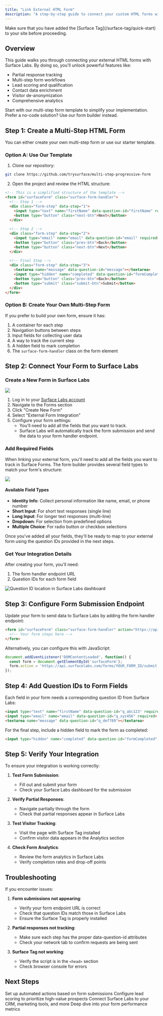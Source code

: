 ```yaml
---
title: "Link External HTML Form"
description: "A step-by-step guide to connect your custom HTML forms with Surface Labs for partial response tracking, workflows, lead scoring, and enrichment"
---
```


<Warning icon="lightbulb">
  Make sure that you have added the [Surface Tag](/surface-tag/quick-start) to your site before proceeding.
</Warning>

## Overview

This guide walks you through connecting your external HTML forms with Surface Labs. By doing so, you'll unlock powerful features like:

- Partial response tracking
- Multi-step form workflows
- Lead scoring and qualification
- Contact data enrichment
- Visitor de-anonymization
- Comprehensive analytics

<CardGroup cols={2}>
  <Card title="Use Our Template" icon="github" href="https://github.com/trysurface/multi-step-progressive-form">
    Start with our multi-step form template to simplify your implementation.
  </Card>
  <Card title="Form Builder" icon="wand-magic-sparkles" href="/surface-forms/form-builder">
    Prefer a no-code solution? Use our form builder instead.
  </Card>
</CardGroup>

## Step 1: Create a Multi-Step HTML Form

You can either create your own multi-step form or use our starter template.

### Option A: Use Our Template

1. Clone our repository:
```bash
git clone https://github.com/trysurface/multi-step-progressive-form
```

2. Open the project and review the HTML structure:
```html
<!-- This is a simplified structure of the template -->
<form id="surfaceForm" class="surface-form-handler">
  <!-- Step 1 -->
  <div class="form-step" data-step="1">
    <input type="text" name="firstName" data-question-id="firstName" required>
    <button type="button" class="next-btn">Next</button>
  </div>
  
  <!-- Step 2 -->
  <div class="form-step" data-step="2">
    <input type="email" name="email" data-question-id="email" required>
    <button type="button" class="prev-btn">Back</button>
    <button type="button" class="next-btn">Next</button>
  </div>
  
  <!-- Final Step -->
  <div class="form-step" data-step="3">
    <textarea name="message" data-question-id="message"></textarea>
    <input type="hidden" name="completed" data-question-id="formCompleted" value="true">
    <button type="button" class="prev-btn">Back</button>
    <button type="submit" class="submit-btn">Submit</button>
  </div>
</form>
```

### Option B: Create Your Own Multi-Step Form

If you prefer to build your own form, ensure it has:

1. A container for each step
2. Navigation buttons between steps
3. Input fields for collecting user data
4. A way to track the current step
5. A hidden field to mark completion
6. The `surface-form-handler` class on the form element

## Step 2: Connect Your Form to Surface Labs

### Create a New Form in Surface Labs

<Frame>
  <img src="/images/external-form/1.png" />
</Frame>

1. Log in to your [Surface Labs account](https://app.surfacelabs.com)
2. Navigate to the Forms section
3. Click "Create New Form"
4. Select "External Form Integration"
5. Configure your form settings:
   - You'll need to add all the fields that you want to track.
   - Surface Labs will automatically track the form submission and send the data to your form handler endpoint.

### Add Required Fields

When linking your external form, you'll need to add all the fields you want to track in Surface Forms. The form builder provides several field types to match your form's structure:

<Frame>
  <img src="/images/external-form/2.png" />
</Frame>

#### Available Field Types

- **Identity Info**: Collect personal information like name, email, or phone number
- **Short Input**: For short text responses (single line)
- **Long Input**: For longer text responses (multi-line)
- **Dropdown**: For selection from predefined options
- **Multiple Choice**: For radio button or checkbox selections

Once you've added all your fields, they'll be ready to map to your external form using the question IDs provided in the next steps.

### Get Your Integration Details

After creating your form, you'll need:

1. The form handler endpoint URL
2. Question IDs for each form field

<Frame>
  <img src="/images/external-form/3.png" alt="Question ID location in Surface Labs dashboard" />
</Frame>

## Step 3: Configure Form Submission Endpoint

Update your form to send data to Surface Labs by adding the form handler endpoint:

```html
<form id="surfaceForm" class="surface-form-handler" action="https://api.surfacelabs.com/forms/YOUR_FORM_ID/submit">
  <!-- Your form steps here -->
</form>
```

Alternatively, you can configure this with JavaScript:

```javascript
document.addEventListener('DOMContentLoaded', function() {
  const form = document.getElementById('surfaceForm');
  form.action = 'https://api.surfacelabs.com/forms/YOUR_FORM_ID/submit';
});
```

## Step 4: Add Question IDs to Form Fields

Each field in your form needs a corresponding question ID from Surface Labs:

```html
<input type="text" name="firstName" data-question-id="q_abc123" required>
<input type="email" name="email" data-question-id="q_xyz456" required>
<textarea name="message" data-question-id="q_def789"></textarea>
```

For the final step, include a hidden field to mark the form as completed:

```html
<input type="hidden" name="completed" data-question-id="formCompleted" value="true">
```

## Step 5: Verify Your Integration

To ensure your integration is working correctly:

1. **Test Form Submission**:
   - Fill out and submit your form
   - Check your Surface Labs dashboard for the submission

2. **Verify Partial Responses**:
   - Navigate partially through the form
   - Check that partial responses appear in Surface Labs

3. **Test Visitor Tracking**:
   - Visit the page with Surface Tag installed
   - Confirm visitor data appears in the Analytics section

4. **Check Form Analytics**:
   - Review the form analytics in Surface Labs
   - Verify completion rates and drop-off points

## Troubleshooting

If you encounter issues:

1. **Form submissions not appearing**:
   - Verify your form endpoint URL is correct
   - Check that question IDs match those in Surface Labs
   - Ensure the Surface Tag is properly installed

2. **Partial responses not tracking**:
   - Make sure each step has the proper data-question-id attributes
   - Check your network tab to confirm requests are being sent

3. **Surface Tag not working**:
   - Verify the script is in the `<head>` section
   - Check browser console for errors

## Next Steps

<CardGroup cols={2}>
  <Card title="Configure Workflows" icon="bolt" href="/workflows/overview">
    Set up automated actions based on form submissions
  </Card>
  <Card title="Lead Scoring" icon="chart-line" href="/leads/lead-score">
    Configure lead scoring to prioritize high-value prospects
  </Card>
  <Card title="Integrations" icon="plug" href="/integrations/slack/overview">
    Connect Surface Labs to your CRM, marketing tools, and more
  </Card>
  <Card title="Analytics (Coming Soon)" icon="chart-pie">
    Deep dive into your form performance metrics
  </Card>
</CardGroup>
